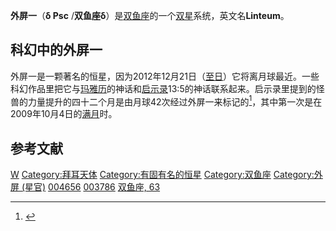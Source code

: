{{Starbox short |
| name=外屏一
| epoch=[[J2000.0|J2000.0]]
| constell=[[双鱼座|双鱼座]]
| 星官=[[:Category:外屏_(星官)|外屏]] （[[奎宿|奎宿]]）
| ra=0<sup>h</sup> 48<sup>m</sup> 409<sup>s</sup>
| dec=+07° 35'  6"
| spectral=K5III
| appmag_v=+4.43
| dist_ly=305
| dist_pc=93.545
| names=Linteum, 63 Psc, [[亮星星表|HR]] 224, [[HD星表|HD]] 4656, [[SAO星表|SAO]] 109474 
}}

'''外屏一'''（'''δ Psc''' /'''双鱼座δ'''）是[[双鱼座|双鱼座]]的一个[[双星|双星]]系统，英文名'''Linteum'''。

==科幻中的外屏一==
外屏一是一颗著名的恒星，因为2012年12月21日（[[至日|至日]]）它将离月球最近。一些科幻作品里把它与[[玛雅历|玛雅历]]的神话和[[启示录|启示录]]13:5的神话联系起来。启示录里提到的怪兽的力量提升的四十二个月是由月球42次经过外屏一来标记的<ref name="bible">{{cite web  | language =zh,en  | publisher =  | title =启 示 录 Revelation  | url =http://www.o-bible.com/cgibin/ob.cgi?version=hgb&version=kjv&version=bbe&book=rev&chapter=13  | author =  | date =  | accessdate =2010年5月12日  | archive-date =2016年3月5日  | archive-url =https://web.archive.org/web/20160305192429/http://www.o-bible.com/cgibin/ob.cgi?version=hgb&version=kjv&version=bbe&book=rev&chapter=13  | dead-url =no  }}</ref>，其中第一次是在2009年10月4日的[[满月|满月]]时。

==参考文献==
<div class="references-small">
<references></references>
</div>

{{star-stub}}
{{Stars of Pisces}}
{{Sky|0|48|40.9|+|7|35|6|305}}
{{星官|外屏|7|15}}

[[Category:双星|W]]
[[Category:拜耳天体|Category:拜耳天体]]
[[Category:有固有名的恒星|Category:有固有名的恒星]]
[[Category:双鱼座|Category:双鱼座]]
[[Category:外屏_(星官)|Category:外屏 (星官)]]
[[Category:HD和HDE天體|004656]]
[[Category:HIP天體|003786]]
[[Category:佛氏天體|双鱼座, 63]]